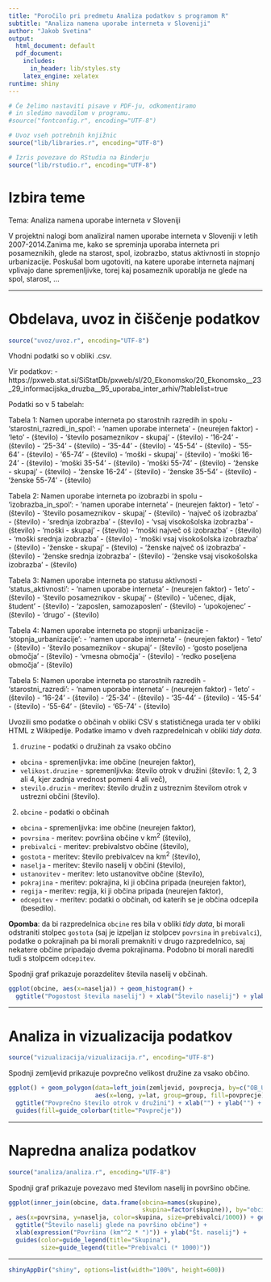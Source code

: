 ```yaml
---
title: "Poročilo pri predmetu Analiza podatkov s programom R"
subtitle: "Analiza namena uporabe interneta v Sloveniji"
author: "Jakob Svetina"
output:
  html_document: default
  pdf_document:
    includes:
      in_header: lib/styles.sty
    latex_engine: xelatex
runtime: shiny
---
```


```r
# Če želimo nastaviti pisave v PDF-ju, odkomentiramo
# in sledimo navodilom v programu.
#source("fontconfig.r", encoding="UTF-8")

# Uvoz vseh potrebnih knjižnic
source("lib/libraries.r", encoding="UTF-8")
```

```r
# Izris povezave do RStudia na Binderju
source("lib/rstudio.r", encoding="UTF-8")
```


# Izbira teme

Tema: Analiza namena uporabe interneta v Sloveniji

V projektni nalogi bom analiziral namen uporabe interneta v Sloveniji v letih 2007-2014.Zanima me, kako se spreminja uporaba interneta pri posameznikih, glede na starost, spol, izobrazbo, status aktivnosti in stopnjo urbanizacije. Poskušal bom ugotoviti, na katere uporabe interneta najmanj vplivajo dane spremenljivke, torej kaj posameznik uporablja ne glede na spol, starost, ...

***

# Obdelava, uvoz in čiščenje podatkov

```r
source("uvoz/uvoz.r", encoding="UTF-8")
```

Vhodni podatki so v obliki .csv.

Vir podatkov:
 - https://pxweb.stat.si/SiStatDb/pxweb/sl/20_Ekonomsko/20_Ekonomsko__23_29_informacijska_druzba__95_uporaba_inter_arhiv/?tablelist=true
 
Podatki so v 5 tabelah:

Tabela 1: Namen uporabe interneta po starostnih razredih in spolu - 'starostni_razredi_in_spol':
 - 'namen uporabe interneta' - (neurejen faktor)
 - 'leto' - (število)
 - 'število posameznikov - skupaj' - (število)
 - '16-24' - (število)
 - '25-34' - (število)
 - '35-44' - (število)
 - '45-54' - (število)
 - '55-64' - (število)
 - '65-74' - (število)
 - 'moški - skupaj' - (število)
 - 'moški 16-24' - (število)
 - 'moški 35-54' - (število)
 - 'moški 55-74' - (število)
 - 'ženske - skupaj' - (število)
 - 'ženske 16-24' - (število)
 - 'ženske 35-54' - (število)
 - 'ženske 55-74' - (število)

Tabela 2: Namen uporabe interneta po izobrazbi in spolu - 'izobrazba_in_spol':
 - 'namen uporabe interneta' - (neurejen faktor)
 - 'leto' - (število)
 - 'število posameznikov - skupaj' - (število)
 - 'največ oš izobrazba' - (število)
 - 'srednja izobrazba' - (število)
 - 'vsaj visokošolska izobrazba' - (število)
 - 'moški - skupaj' - (število)
 - 'moški največ oš izobrazba' - (število)
 - 'moški srednja izobrazba' - (število)
 - 'moški vsaj visokošolska izobrazba' - (število)
 - 'ženske - skupaj' - (število)
 - 'ženske največ oš izobrazba' - (število)
 - 'ženske srednja izobrazba' - (število)
 - 'ženske vsaj visokošolska izobrazba' - (število)
 
 Tabela 3: Namen uporabe interneta po statusu aktivnosti - 'status_aktivnosti':
 - 'namen uporabe interneta' - (neurejen faktor)
 - 'leto' - (število)
 - 'število posameznikov - skupaj' - (število)
 - 'učenec, dijak, študent' - (število)
 - 'zaposlen, samozaposlen' - (število)
 - 'upokojenec' - (število)
 - 'drugo' - (število)
 
 Tabela 4: Namen uporabe interneta po stopnji urbanizacije - 'stopnja_urbanizacije':
 - 'namen uporabe interneta' - (neurejen faktor)
 - 'leto' - (število)
 - 'število posameznikov - skupaj' - (število)
 - 'gosto poseljena območja' - (število)
 - 'vmesna območja' - (število)
 - 'redko poseljena območja' - (število)

Tabela 5: Namen uporabe interneta po starostnih razredih - 'starostni_razredi':
 - 'namen uporabe interneta' - (neurejen faktor)
 - 'leto' - (število)
 - '16-24' - (število)
 - '25-34' - (število)
 - '35-44' - (število)
 - '45-54' - (število)
 - '55-64' - (število)
 - '65-74' - (število)











Uvozili smo podatke o občinah v obliki CSV s statističnega urada ter v obliki HTML
z Wikipedije. Podatke imamo v dveh razpredelnicah v obliki *tidy data*.

1. `druzine` - podatki o družinah za vsako občino
  - `obcina` - spremenljivka: ime občine (neurejen faktor),
  - `velikost.druzine` - spremenljivka: število otrok v družini (število: 1, 2, 3 ali 4, kjer zadnja vrednost pomeni 4 ali več),
  - `stevilo.druzin` - meritev: število družin z ustreznim številom otrok v ustrezni občini (število).

2. `obcine` - podatki o občinah
  - `obcina` - spremenljivka: ime občine (neurejen faktor),
  - `povrsina` - meritev: površina občine v km$^2$ (število),
  - `prebivalci` - meritev: prebivalstvo občine (število),
  - `gostota` - meritev: število prebivalcev na km$^2$ (število),
  - `naselja` - meritev: število naselij v občini (število),
  - `ustanovitev` - meritev: leto ustanovitve občine (število),
  - `pokrajina` - meritev: pokrajina, ki ji občina pripada (neurejen faktor),
  - `regija` - meritev: regija, ki ji občina pripada (neurejen faktor),
  - `odcepitev` - meritev: podatki o občinah, od katerih se je občina odcepila (besedilo).

**Opomba**: da bi razpredelnica `obcine` res bila v obliki *tidy data*, bi morali odstraniti stolpec `gostota` (saj je izpeljan iz stolpcev `povrsina` in `prebivalci`), podatke o pokrajinah pa bi morali premakniti v drugo razpredelnico, saj nekatere občine pripadajo dvema pokrajinama. Podobno bi morali narediti tudi s stolpcem `odcepitev`.

Spodnji graf prikazuje porazdelitev števila naselij v občinah.

```r
ggplot(obcine, aes(x=naselja)) + geom_histogram() +
  ggtitle("Pogostost števila naselij") + xlab("Število naselij") + ylab("Število občin")
```

***

# Analiza in vizualizacija podatkov

```r
source("vizualizacija/vizualizacija.r", encoding="UTF-8")
```

Spodnji zemljevid prikazuje povprečno velikost družine za vsako občino.

```r
ggplot() + geom_polygon(data=left_join(zemljevid, povprecja, by=c("OB_UIME"="obcina")),
                        aes(x=long, y=lat, group=group, fill=povprecje)) +
  ggtitle("Povprečno število otrok v družini") + xlab("") + ylab("") +
  guides(fill=guide_colorbar(title="Povprečje"))
```

***

# Napredna analiza podatkov

```r
source("analiza/analiza.r", encoding="UTF-8")
```

Spodnji graf prikazuje povezavo med številom naselij in površino občine.

```r
ggplot(inner_join(obcine, data.frame(obcina=names(skupine),
                                     skupina=factor(skupine)), by="obcina")
, aes(x=povrsina, y=naselja, color=skupina, size=prebivalci/1000)) + geom_point() +
  ggtitle("Število naselij glede na površino občine") +
  xlab(expression("Površina (km"^2 * ")")) + ylab("Št. naselij") +
  guides(color=guide_legend(title="Skupina"),
         size=guide_legend(title="Prebivalci (* 1000)"))
```

***

```r
shinyAppDir("shiny", options=list(width="100%", height=600))
```

